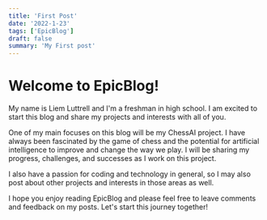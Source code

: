 ```yaml
---
title: 'First Post'
date: '2022-1-23'
tags: ['EpicBlog']
draft: false
summary: 'My First post'
---
```


# Welcome to EpicBlog!

My name is Liem Luttrell and I'm a freshman in high school. I am excited to start this blog and share my projects and interests with all of you.

One of my main focuses on this blog will be my ChessAI project. I have always been fascinated by the game of chess and the potential for artificial intelligence to improve and change the way we play. I will be sharing my progress, challenges, and successes as I work on this project.

I also have a passion for coding and technology in general, so I may also post about other projects and interests in those areas as well.

I hope you enjoy reading EpicBlog and please feel free to leave comments and feedback on my posts. Let's start this journey together!